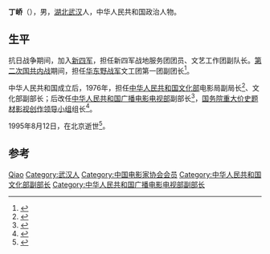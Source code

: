 '''丁峤'''（{{bd|1924年||1995年|8月12日}}），男，[[湖北省|湖北]][[武汉市|武汉]]人，中华人民共和国政治人物。

== 生平 ==
抗日战争期间，加入[[新四军|新四军]]，担任新四军战地服务团团员、文艺工作团副队长。[[第二次国共内战|第二次国共内战]]期间，担任[[华东野战军|华东野战军]]文工团第一团副团长<ref>{{cite book|title=新华月报|url=http://books.google.com/books?id=JGEFAQAAIAAJ|year=1995|publisher=新华月报社|page=160}}</ref>。

中华人民共和国成立后，1976年，担任[[中华人民共和国文化部|中华人民共和国文化部]]电影局副局长<ref name="李翰祥1987">{{cite book|author=李翰祥|title=影海生涯 原名三十年细说从头|url=http://books.google.com/books?id=o_IvAQAAIAAJ|year=1987|publisher=农村讀物出版社|page=968}}</ref>、文化部副部长；后改任[[中华人民共和国广播电影电视部|中华人民共和国广播电影电视部]]副部长<ref>{{cite book|title=中共問題資料週刊|url=http://books.google.com/books?id=yzg2AQAAIAAJ|year=1989|publisher=中共問題資料雜誌社|page=25}}</ref>，[[国务院重大价史题材影视创作领导小组|国务院重大价史题材影视创作领导小组]]组长<ref>{{cite book|title=临沂市志|url=http://books.google.com/books?id=YecvAAAAMAAJ|year=1999|publisher=齐鲁书社|page=60}}</ref>。

1995年8月12日，在北京逝世<ref name="《新四军辞典》编辑委员会1997">{{cite book|author=《新四军辞典》编辑委员会|title=新四军辞典|url=http://books.google.com/books?id=KJKEAAAAIAAJ|year=1997|publisher=上海辞书出版社|page=509}}</ref>。

== 参考 ==
{{reflist}}

{{中国政治人物小作品}}
{{中国电影工作者协会第三届理事会}}
{{中国电影家协会第四届理事会}}
{{中国电影家协会第五届理事会}}
{{中国文学艺术界联合会第四届全国委员会}}

{{Authority control}}
{{DEFAULTSORT:Ding丁}}
[[Category:丁姓|Qiao]]
[[Category:武汉人|Category:武汉人]]
[[Category:中国电影家协会会员|Category:中国电影家协会会员]]
[[Category:中华人民共和国文化部副部长|Category:中华人民共和国文化部副部长]]
[[Category:中华人民共和国广播电影电视部副部长|Category:中华人民共和国广播电影电视部副部长]]